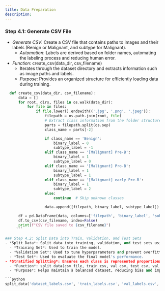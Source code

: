 ```yaml
---
title: Data Preparation
description:
---
```


### Step 4.1: Generate CSV File
- *Generate CSV*: Create a CSV file that contains paths to images and their labels (Benign or Malignant, and subtype for Malignant).
  - *Automation*: Labels are derived based on folder names, automating the labeling process and reducing human error.
- *Function*: create_csv(data_dir, csv_filename)
  - Iterates through the dataset directory and extracts information such as image paths and labels.
  - *Purpose*: Provides an organized structure for efficiently loading data during training.

```python
  def create_csv(data_dir, csv_filename):
      data = []
      for root, dirs, files in os.walk(data_dir):
          for file in files:
              if file.lower().endswith(('.jpg', '.png', '.jpeg')):
                  filepath = os.path.join(root, file)
                  # Extract class information from the folder structure
                  parts = filepath.split(os.sep)
                  class_name = parts[-2]  

                  if class_name == 'Benign':
                      binary_label = 0
                      subtype_label = -1
                  elif class_name == '[Malignant] Pre-B':
                      binary_label = 1
                      subtype_label = 0
                  elif class_name == '[Malignant] Pro-B':
                      binary_label = 1
                      subtype_label = 1
                  elif class_name == '[Malignant] early Pre-B':
                      binary_label = 1
                      subtype_label = 2
                  else:
                      continue  # Skip unknown classes

                  data.append([filepath, binary_label, subtype_label])

      df = pd.DataFrame(data, columns=['filepath', 'binary_label', 'subtype_label'])
      df.to_csv(csv_filename, index=False)
      print(f"CSV file saved to {csv_filename}")
     ``` 

### Step 4.2: Split Data into Train, Validation, and Test Sets
- *Split Data*: Split data into training, validation, and test sets using stratified splitting.
  - *Training Set*: Used to train the model.
  - *Validation Set*: Used to tune hyperparameters and prevent overfitting.
  - *Test Set*: Used to evaluate the final model's performance.
- *Stratified Splitting*: Ensures each class is represented proportionally in all subsets.
  - *Function*: split_data(csv_file, train_csv, val_csv, test_csv, val_size=0.1, test_size=0.1, random_state=42)
  - *Purpose*: Helps maintain a balanced dataset, reducing bias and improving generalization.

```python
split_data('dataset_labels.csv', 'train_labels.csv', 'val_labels.csv', 'test_labels.csv')

```
